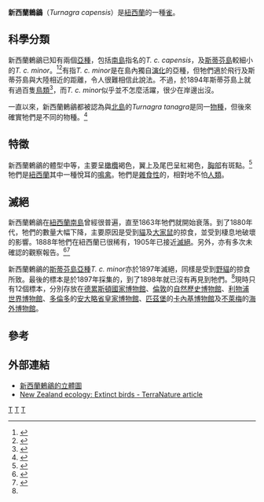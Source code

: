 {{Speciesbox
| taxon = Turnagra capensis
| image = Turnagra capensis.jpg
| status = EX
| status_system = iucn3.1
| status_ref = <ref name=IUCN>{{IUCN2006|assessors=BirdLife International|year=2004|id=22552|title=Turnagra capensis|downloaded=11 May 2006}}</ref>
| extinct = 1963年
| binomial_authority =（[[Anders_Sparrman|Sparrman]]，1787）
| subdivision_ranks = [[亞種|亞種]]
| subdivision = 
* ''T. c. capensis''
* ''T. c. minor''
}}

'''新西蘭鶇鶲'''（''Turnagra capensis''）是[[紐西蘭|紐西蘭]]的一種[[雀|雀]]。

==科學分類==
新西蘭鶇鶲已知有兩個[[亞種|亞種]]，包括[[南島|南島]]指名的''T. c. capensis''，及[[斯蒂芬島|斯蒂芬島]]較細小的''T. c. minor''。<ref name=Medway2004b>{{Cite journal en|author=Medway, David G.|year=2004b|title=Taxonomic status of the Stephens Island piopio (''Turnagra capensis'')|journal=Notornis|volume=51|issue=4|pages=231-232|url=http://www.notornis.org.nz/new_issues/Notornis_51-2004/Notornis_51_4_231.pdf}}{{dead link|date=2017年12月 |bot=InternetArchiveBot |fix-attempted=yes }}</ref><ref>{{Cite journal en|author=Fleming, J. H.|year=1915|title=A new ''Turnagra'' from Stephens' Island, New Zealand|journal=Proceedings of the Biological Society of Washington|volume=28|pages=121-124}}</ref>有指''T. c. minor''是在島內獨自[[演化|演化]]的亞種，但牠們適於飛行及斯蒂芬島與大陸相近的距離，令人很難相信此說法。不過，於1894年斯蒂芬島上就有過百隻[[鳥類|鳥類]]<ref name=Medway2004a>{{Cite journal en|author=Medway, David G.|year=2004a|title=The land bird fauna of Stephens Island, New Zealand in the early 1890s, and the cause of its demise|journal=Notornis|volume=51|issue=4|pages=201-211|url=http://www.notornis.org.nz/new_issues/Notornis_51-2004/Notornis_51_4_201.pdf}}{{dead link|date=2017年12月 |bot=InternetArchiveBot |fix-attempted=yes }}</ref>，而''T. c. minor''似乎並不怎麼活躍，很少在岸邊出沒。

一直以來，新西蘭鶇鶲都被認為與[[北島_(紐西蘭)|北島]]的''Turnagra tanagra''是同一[[物種|物種]]，但後來確實牠們是不同的物種。<ref name=Olson1983>{{Cite journal en|author=Olson, Storrs L.; Parkes, K. C.; Clench, M. H. & Borecky, S. R.|year=1983|title=The affinities of the New Zealand passerine genus ''Turnagra''|journal=Notornis|volume=30|issue=4|pages=319-336|url=http://www.notornis.org.nz/free_issues/Notornis_30-1983/Notornis_30_4.pdf|deadurl=yes|archiveurl=https://web.archive.org/web/20071024011138/http://www.notornis.org.nz/free_issues/Notornis_30-1983/Notornis_30_4.pdf|archivedate=2007-10-24}}</ref>

==特徵==
新西蘭鶇鶲的體型中等，主要呈[[橄欖|橄欖]]褐色，翼上及尾巴呈紅褐色，[[胸部|胸部]]有斑點。<ref>{{Cite journal en|author=Sparrman, Anders|year=1787|title=Description of ''Turnagra capensis''|journal=Museum Carlsonianum, in quo novas et selectas aves, coloribus ad vivum brevique descriptiones illustratas|volume=2|issue=45|pages=plate 45}}</ref>牠們是[[紐西蘭|紐西蘭]]其中一種悅耳的[[鳴禽|鳴禽]]。牠們是[[雜食性|雜食性]]的，相對地不怕[[人類|人類]]。

==滅絕==
新西蘭鶇鶲在[[紐西蘭|紐西蘭]][[南島|南島]]曾經很普遍，直至1863年牠們就開始衰落。到了1880年代，牠們的數量大幅下降，主要原因是受到[[貓|貓]]及[[大家鼠|大家鼠]]的掠食，並受到棲息地破壞的影響。1888年牠們在紐西蘭已很稀有，1905年已接近[[滅絕|滅絕]]。另外，亦有多次未確認的觀察報告。<ref name=Allison1949>{{Cite journal en|author=Allison, J. V. ''et al.''|year=1949|title=Classified summarised notes|journal=New Zealand Bird Notes|volume=3|issue=4|pages=88-106|url=http://www.notornis.org.nz/free_issues/Notornis_03-1949/Notornis_3_4.pdf|deadurl=yes|archiveurl=https://web.archive.org/web/20081018071034/http://www.notornis.org.nz/free_issues/Notornis_03-1949/Notornis_3_4.pdf|archivedate=2008-10-18}}</ref><ref name=DunckleyTodd1949>{{Cite journal en|author=Dunckley, J. V. & Todd, E. M.|year=1949|title=Birds West of Waiau River|journal=New Zealand Bird Notes|volume=3|issue=6|pages=163-164|url=http://www.notornis.org.nz/free_issues/Notornis_03-1949/Notornis_3_6.pdf|deadurl=yes|archiveurl=https://web.archive.org/web/20081018055035/http://www.notornis.org.nz/free_issues/Notornis_03-1949/Notornis_3_6.pdf|archivedate=2008-10-18}}</ref>

新西蘭鶇鶲的[[斯蒂芬島|斯蒂芬島]][[亞種|亞種]]''T. c. minor''亦於1897年滅絕，同樣是受到[[野貓|野貓]]的掠食所致。最後的標本是於1897年採集的，到了1898年就已沒有再見到牠們。<ref name=Medway2004a/>現時只有12個標本，分別存放在[[德累斯頓國家博物館|德累斯頓國家博物館]]、[[倫敦|倫敦]]的[[自然歷史博物館|自然歷史博物館]]、[[利物浦世界博物館|利物浦世界博物館]]、[[多倫多|多倫多]]的[[安大略省皇家博物館|安大略省皇家博物館]]、[[匹茲堡|匹茲堡]]的[[卡內基博物館|卡內基博物館]]及[[不萊梅|不萊梅]]的[[海外博物館|海外博物館]]。

==參考==
{{reflist}}

==外部連結==
* [https://web.archive.org/web/20110607234522/http://nlbif.eti.uva.nl/naturalis/detail?lang=uk&id=35 新西蘭鶇鶲的立體圖]
* [http://www.terranature.org/extinctBirds.htm New Zealand ecology: Extinct birds - TerraNature article] {{Wayback|url=http://www.terranature.org/extinctBirds.htm |date=20090125191021 }}
{{Taxonbar|from=Q1587161}}

{{DEFAULTSORT:Turnagra capensis}}
[[Category:IUCN紅色名錄絕滅物種|T]]
[[Category:雀形目|T]]
[[Category:1787年描述的鳥類|T]]
